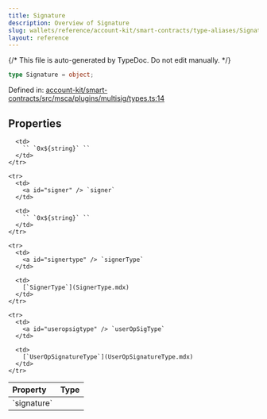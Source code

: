 ```yaml
---
title: Signature
description: Overview of Signature
slug: wallets/reference/account-kit/smart-contracts/type-aliases/Signature
layout: reference
---
```


{/* This file is auto-generated by TypeDoc. Do not edit manually. */}

```ts
type Signature = object;
```

Defined in: [account-kit/smart-contracts/src/msca/plugins/multisig/types.ts:14](https://github.com/alchemyplatform/aa-sdk/blob/0cc60e9f694c242d91befdaa2f26cdec3ee389c5/account-kit/smart-contracts/src/msca/plugins/multisig/types.ts#L14)

## Properties

<table>
  <thead>
    <tr>
      <th align="left">Property</th>
      <th align="left">Type</th>
    </tr>
  </thead>

  <tbody>
    <tr>
      <td>
        <a id="signature" /> `signature`
      </td>

      <td>
        `` `0x${string}` ``
      </td>
    </tr>

    <tr>
      <td>
        <a id="signer" /> `signer`
      </td>

      <td>
        `` `0x${string}` ``
      </td>
    </tr>

    <tr>
      <td>
        <a id="signertype" /> `signerType`
      </td>

      <td>
        [`SignerType`](SignerType.mdx)
      </td>
    </tr>

    <tr>
      <td>
        <a id="useropsigtype" /> `userOpSigType`
      </td>

      <td>
        [`UserOpSignatureType`](UserOpSignatureType.mdx)
      </td>
    </tr>

  </tbody>
</table>
